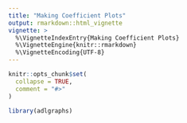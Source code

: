 ```yaml
---
title: "Making Coefficient Plots"
output: rmarkdown::html_vignette
vignette: >
  %\VignetteIndexEntry{Making Coefficient Plots}
  %\VignetteEngine{knitr::rmarkdown}
  %\VignetteEncoding{UTF-8}
---
```


```r
knitr::opts_chunk$set(
  collapse = TRUE,
  comment = "#>"
)
```

```r
library(adlgraphs)
```
